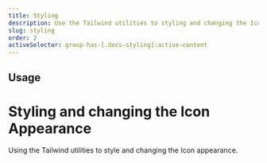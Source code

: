 ```yaml
---
title: Styling
description: Use the Tailwind utilities to styling and changing the Icon appearance
slug: styling
order: 2
activeSelector: group-has-[.docs-styling]:active-content
---
```


## Usage
# Styling and changing the Icon Appearance 

Using the Tailwind utilities to style and changing the Icon appearance.

